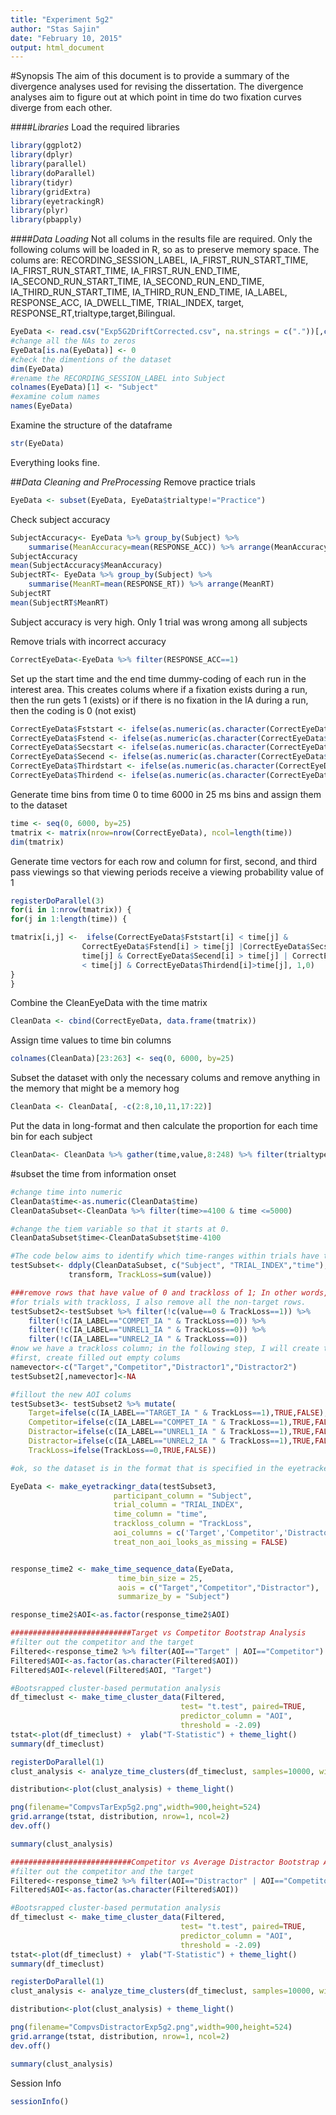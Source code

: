 ```yaml
---
title: "Experiment 5g2"
author: "Stas Sajin"
date: "February 10, 2015"
output: html_document
---
```


#Synopsis
The aim of this document is to provide a summary of the divergence analyses used for revising the dissertation. The divergence analyses aim to figure out at which point in time do two fixation curves diverge from each other.


####*Libraries*
Load the required libraries 
```r
library(ggplot2)
library(dplyr)
library(parallel)
library(doParallel)
library(tidyr)
library(gridExtra)
library(eyetrackingR)
library(plyr)
library(pbapply)
```

####*Data Loading*
Not all colums in the results file are required. Only the following colums will be loaded in R, so as to preserve memory space. The colums are: RECORDING_SESSION_LABEL, IA_FIRST_RUN_START_TIME, IA_FIRST_RUN_START_TIME, IA_FIRST_RUN_END_TIME, IA_SECOND_RUN_START_TIME, IA_SECOND_RUN_END_TIME, IA_THIRD_RUN_START_TIME, IA_THIRD_RUN_END_TIME, IA_LABEL, RESPONSE_ACC, IA_DWELL_TIME, TRIAL_INDEX, target, RESPONSE_RT,trialtype,target,Bilingual.

```r
EyeData <- read.csv("Exp5G2DriftCorrected.csv", na.strings = c("."))[,c('RECORDING_SESSION_LABEL', 'IA_FIRST_RUN_START_TIME', 'IA_FIRST_RUN_START_TIME', 'IA_FIRST_RUN_END_TIME', 'IA_SECOND_RUN_START_TIME', 'IA_SECOND_RUN_END_TIME', 'IA_THIRD_RUN_START_TIME', 'IA_THIRD_RUN_END_TIME', 'IA_LABEL', 'RESPONSE_ACC', 'IA_DWELL_TIME', 'TRIAL_INDEX', 'target', 'RESPONSE_RT', 'trialtype','Bilingual')]
#change all the NAs to zeros
EyeData[is.na(EyeData)] <- 0
#check the dimentions of the dataset
dim(EyeData)
#rename the RECORDING_SESSION_LABEL into Subject
colnames(EyeData)[1] <- "Subject"
#examine colum names
names(EyeData)
```

Examine the structure of the dataframe
```r
str(EyeData)
```
Everything looks fine.

##*Data Cleaning and PreProcessing*
Remove practice trials
```r
EyeData <- subset(EyeData, EyeData$trialtype!="Practice")
```

Check subject accuracy
```r
SubjectAccuracy<- EyeData %>% group_by(Subject) %>% 
    summarise(MeanAccuracy=mean(RESPONSE_ACC)) %>% arrange(MeanAccuracy)
SubjectAccuracy
mean(SubjectAccuracy$MeanAccuracy)
SubjectRT<- EyeData %>% group_by(Subject) %>% 
    summarise(MeanRT=mean(RESPONSE_RT)) %>% arrange(MeanRT)
SubjectRT
mean(SubjectRT$MeanRT)
```

Subject accuracy is very high. Only 1 trial was wrong among all subjects 

Remove trials with incorrect accuracy
```r
CorrectEyeData<-EyeData %>% filter(RESPONSE_ACC==1)
```

Set up the start time and the end time dummy-coding of each run in the interest area. This creates colums where if a fixation exists during a run, then the run gets 1 (exists) or if there is no fixation in the IA during a run, then the coding is 0 (not exist)
```r
CorrectEyeData$Fststart <- ifelse(as.numeric(as.character(CorrectEyeData$IA_FIRST_RUN_START_TIME)) > 0, as.numeric(as.character(CorrectEyeData$IA_FIRST_RUN_START_TIME)), 0) 
CorrectEyeData$Fstend <- ifelse(as.numeric(as.character(CorrectEyeData$IA_FIRST_RUN_START_TIME)) > 0, as.numeric(as.character(CorrectEyeData$IA_FIRST_RUN_END_TIME)), 0)
CorrectEyeData$Secstart <- ifelse(as.numeric(as.character(CorrectEyeData$IA_SECOND_RUN_START_TIME)) > 0, as.numeric(as.character(CorrectEyeData$IA_SECOND_RUN_START_TIME)), 0)
CorrectEyeData$Secend <- ifelse(as.numeric(as.character(CorrectEyeData$IA_SECOND_RUN_START_TIME)) > 0, as.numeric(as.character(CorrectEyeData$IA_SECOND_RUN_END_TIME)), 0)
CorrectEyeData$Thirdstart <- ifelse(as.numeric(as.character(CorrectEyeData$IA_THIRD_RUN_START_TIME)) > 0, as.numeric(as.character(CorrectEyeData$IA_THIRD_RUN_START_TIME)), 0)
CorrectEyeData$Thirdend <- ifelse(as.numeric(as.character(CorrectEyeData$IA_THIRD_RUN_START_TIME)) > 0, as.numeric(as.character(CorrectEyeData$IA_THIRD_RUN_END_TIME)), 0)
```

Generate time bins from time 0 to time 6000 in 25 ms bins and assign them to the dataset
```r
time <- seq(0, 6000, by=25)
tmatrix <- matrix(nrow=nrow(CorrectEyeData), ncol=length(time))
dim(tmatrix)
```

Generate time vectors for each row and column for first, second, and third pass viewings 
so that viewing periods receive a viewing probability value of 1 

```r
registerDoParallel(3)
for(i in 1:nrow(tmatrix)) {
for(j in 1:length(time)) {

tmatrix[i,j] <-  ifelse(CorrectEyeData$Fststart[i] < time[j] & 
                CorrectEyeData$Fstend[i] > time[j] |CorrectEyeData$Secstart[i] <
                time[j] & CorrectEyeData$Secend[i] > time[j] | CorrectEyeData$Thirdstart[i] 
                < time[j] & CorrectEyeData$Thirdend[i]>time[j], 1,0)
} 
}
```

Combine the CleanEyeData with the time matrix
```r
CleanData <- cbind(CorrectEyeData, data.frame(tmatrix))
```

Assign time values to time bin columns
```r
colnames(CleanData)[23:263] <- seq(0, 6000, by=25)
```

Subset the dataset with only the necessary colums and remove anything in the memory that might be a memory hog
```r
CleanData <- CleanData[, -c(2:8,10,11,17:22)]
```

Put the data in long-format and then calculate the proportion for each time bin for each subject
```r
CleanData<- CleanData %>% gather(time,value,8:248) %>% filter(trialtype=="Experimental") %>% select(-c(trialtype))
```


#subset the time from information onset
```r
#change time into numeric
CleanData$time<-as.numeric(CleanData$time)
CleanDataSubset<-CleanData %>% filter(time>=4100 & time <=5000)

#change the tiem variable so that it starts at 0.
CleanDataSubset$time<-CleanDataSubset$time-4100

#The code below aims to identify which time-ranges within trials have trackloss. The code will sum up the value column. If it is 0, this means that there was no fixation to any interest areas and the trial had trackloss, if it is 1, then there was a fixation to one of the interest areas. 
testSubset<- ddply(CleanDataSubset, c("Subject", "TRIAL_INDEX","time"), 
             transform, TrackLoss=sum(value))

###remove rows that have value of 0 and trackloss of 1; In other words, this removes the rows for the IA that had no fixation in them and that also had no trackloss
#for trials with trackloss, I also remove all the non-target rows.
testSubset2<-testSubset %>% filter(!c(value==0 & TrackLoss==1)) %>%
    filter(!c(IA_LABEL=="COMPET_IA " & TrackLoss==0)) %>%
    filter(!c(IA_LABEL=="UNREL1_IA " & TrackLoss==0)) %>%
    filter(!c(IA_LABEL=="UNREL2_IA " & TrackLoss==0)) 
#now we have a trackloss column; in the following step, I will create the AOI Columns
#first, create filled out empty colums
namevector<-c("Target","Competitor","Distractor1","Distractor2")
testSubset2[,namevector]<-NA

#fillout the new AOI colums
testSubset3<- testSubset2 %>% mutate(
    Target=ifelse(c(IA_LABEL=="TARGET_IA " & TrackLoss==1),TRUE,FALSE),
    Competitor=ifelse(c(IA_LABEL=="COMPET_IA " & TrackLoss==1),TRUE,FALSE), 
    Distractor=ifelse(c(IA_LABEL=="UNREL1_IA " & TrackLoss==1),TRUE,FALSE),
    Distractor=ifelse(c(IA_LABEL=="UNREL2_IA " & TrackLoss==1),TRUE,FALSE),
    TrackLoss=ifelse(TrackLoss==0,TRUE,FALSE))

#ok, so the dataset is in the format that is specified in the eyetrackerR package; Time to perform the analyses
```


```r
EyeData <- make_eyetrackingr_data(testSubset3, 
                       participant_column = "Subject",
                       trial_column = "TRIAL_INDEX",
                       time_column = "time",
                       trackloss_column = "TrackLoss",
                       aoi_columns = c('Target','Competitor','Distractor'),
                       treat_non_aoi_looks_as_missing = FALSE)


response_time2 <- make_time_sequence_data(EyeData,
                        time_bin_size = 25, 
                        aois = c("Target","Competitor","Distractor"),
                        summarize_by = "Subject")

response_time2$AOI<-as.factor(response_time2$AOI)


```


```r
###########################Target vs Competitor Bootstrap Analysis
#filter out the competitor and the target
Filtered<-response_time2 %>% filter(AOI=="Target" | AOI=="Competitor")
Filtered$AOI<-as.factor(as.character(Filtered$AOI))
Filtered$AOI<-relevel(Filtered$AOI, "Target")

#Bootsrapped cluster-based permutation analysis
df_timeclust <- make_time_cluster_data(Filtered, 
                                      test= "t.test", paired=TRUE,
                                      predictor_column = "AOI",
                                      threshold = -2.09) 
tstat<-plot(df_timeclust) +  ylab("T-Statistic") + theme_light()
summary(df_timeclust)

registerDoParallel(1)
clust_analysis <- analyze_time_clusters(df_timeclust, samples=10000, within_subj=TRUE, paired=TRUE, quiet=TRUE) #

distribution<-plot(clust_analysis) + theme_light()

png(filename="CompvsTarExp5g2.png",width=900,height=524)
grid.arrange(tstat, distribution, nrow=1, ncol=2)
dev.off()

summary(clust_analysis)
```


```r
###########################Competitor vs Average Distractor Bootstrap Analysis
#filter out the competitor and the target
Filtered<-response_time2 %>% filter(AOI=="Distractor" | AOI=="Competitor")
Filtered$AOI<-as.factor(as.character(Filtered$AOI))

#Bootsrapped cluster-based permutation analysis
df_timeclust <- make_time_cluster_data(Filtered, 
                                      test= "t.test", paired=TRUE,
                                      predictor_column = "AOI",
                                      threshold = -2.09) 
tstat<-plot(df_timeclust) +  ylab("T-Statistic") + theme_light()
summary(df_timeclust)

registerDoParallel(1)
clust_analysis <- analyze_time_clusters(df_timeclust, samples=10000, within_subj=TRUE, paired=TRUE, quiet=TRUE) #

distribution<-plot(clust_analysis) + theme_light()

png(filename="CompvsDistractorExp5g2.png",width=900,height=524)
grid.arrange(tstat, distribution, nrow=1, ncol=2)
dev.off()

summary(clust_analysis)
```


Session Info
```r
sessionInfo()
```